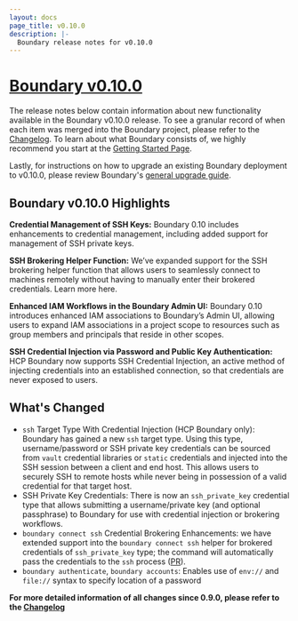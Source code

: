 ```yaml
---
layout: docs
page_title: v0.10.0
description: |-
  Boundary release notes for v0.10.0
---
```


# [Boundary v0.10.0](https://www.boundaryproject.io/downloads)

The release notes below contain information about new functionality available in the Boundary v0.10.0 release.
To see a granular record of when each item was merged into the Boundary project, please refer to the [Changelog](https://github.com/hashicorp/boundary/blob/main/CHANGELOG.md).
To learn about what Boundary consists of, we highly recommend you start at the [Getting Started Page](/docs/getting-started).

Lastly, for instructions on how to upgrade an existing Boundary deployment to v0.10.0, please review Boundary's [general upgrade guide](https://learn.hashicorp.com/tutorials/boundary/upgrade-version).

## Boundary v0.10.0 Highlights

**Credential Management of SSH Keys:** Boundary 0.10 includes enhancements to credential management, including added support for management of SSH private keys.


**SSH Brokering Helper Function:** We’ve expanded support for the SSH brokering helper function that allows users to seamlessly connect to machines remotely 
without having to manually enter their brokered credentials. Learn more here. 

**Enhanced IAM Workflows in the Boundary Admin UI:** Boundary 0.10 introduces enhanced IAM associations to Boundary’s Admin UI, allowing users to expand IAM associations in a 
project scope to resources such as group members and principals that reside in other scopes.

**SSH Credential Injection via Password and Public Key Authentication:** HCP Boundary now supports SSH Credential Injection, an active method of injecting credentials into an 
established connection, so that credentials are never exposed to users. 




## What's Changed
* `ssh` Target Type With Credential Injection (HCP Boundary only): Boundary has
  gained a new `ssh` target type. Using this type, username/password or SSH
  private key credentials can be sourced from `vault` credential libraries or
  `static` credentials and injected into the SSH session between a client and
  end host. This allows users to securely SSH to remote hosts while never being
  in possession of a valid credential for that target host.
* SSH Private Key Credentials: There is now an `ssh_private_key` credential type
  that allows submitting a username/private key (and optional passphrase) to
  Boundary for use with credential injection or brokering workflows.
* `boundary connect ssh` Credential Brokering Enhancements: we have extended
  support into the `boundary connect ssh` helper for brokered credentials of
  `ssh_private_key` type; the command will automatically pass the credentials to
  the `ssh` process ([PR](https://github.com/hashicorp/boundary/pull/2267)).
* `boundary authenticate`, `boundary accounts`: Enables use of `env://` and
  `file://` syntax to specify location of a password


**For more detailed information of all changes since 0.9.0, please refer to the [Changelog](https://github.com/hashicorp/boundary/blob/main/CHANGELOG.md)**
